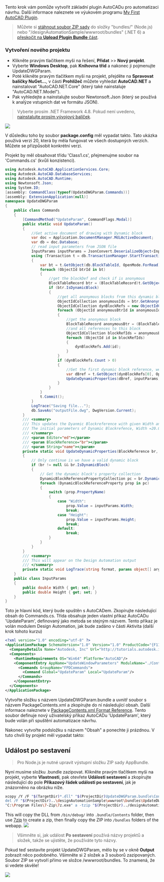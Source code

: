 Tento krok vám pomůže vytvořit základní plugin AutoCADu pro automatizaci návrhu. Další informace naleznete ve výukovém programu [My First AutoCAD Plugin](https://knowledge.autodesk.com/support/autocad/learn-explore/caas/simplecontent/content/my-first-autocad-plug-overview.html).

> Můžete si [stáhnout soubor ZIP sady](https://github.com/autodesk-platform-services/aps-design-automation-dotnet/blob/master/designAutomationSample/wwwroot/bundles/UpdateDWGParam.zip) do složky "bundles/" (Node.js) nebo "/designAutomationSample/wwwroot/bundles" (.NET 6) a [přeskočit na **Upload Plugin Bundle** část](#upload-plugin-bundle).

### Vytvoření nového projektu

- Klikněte pravým tlačítkem myši na řešení, **Přidat** >> **Nový projekt**.
- Vyberte **Windows Desktop**, pak **Knihovna tříd** a nakonec ji pojmenujte UpdateDWGParam.
- Poté klikněte pravým tlačítkem myši na projekt, přejděte na **Spravovat balíčky NuGet...**, v části **Prohlížeč** můžete vyhledat **AutoCAD.NET** a nainstalovat "AutoCAD.NET.Core" (který také nainstaluje "AutoCAD.NET.Model").
- Pak vyhledejte a nainstalujte soubor Newtonsoft.Json (který se používá k analýze vstupních dat ve formátu JSON).

> Vyberte prosím .NET Framework 4.8. Pokud není uvedeno, [nainstalujte prosím vývojový balíček](https://dotnet.microsoft.com/download/dotnet-framework/net48).

![](../_images/_autocad/new_project.gif)

V důsledku toho by soubor **package.config** měl vypadat takto. Tato ukázka používá verzi 20, která by měla fungovat ve všech dostupných verzích. Můžete se přizpůsobit konkrétní verzi.

Projekt by měl obsahovat třídu 'Class1.cs', přejmenujme soubor na 'Commands.cs' (kvůli konzistenci).

```cs title=Commands.cs
using Autodesk.AutoCAD.ApplicationServices.Core;
using Autodesk.AutoCAD.DatabaseServices;
using Autodesk.AutoCAD.Runtime;
using Newtonsoft.Json;
using System.IO;
[assembly: CommandClass(typeof(UpdateDWGParam.Commands))]
[assembly: ExtensionApplication(null)]
namespace UpdateDWGParam
{
    public class Commands
    {
        [CommandMethod("UpdateParam", CommandFlags.Modal)]
        public static void UpdateParam()
        {
            //Get active document of drawing with Dynamic block
            var doc = Application.DocumentManager.MdiActiveDocument;
            var db = doc.Database;
            // read input parameters from JSON file
            InputParams inputParams = JsonConvert.DeserializeObject<InputParams>(File.ReadAllText("params.json"));
            using (Transaction t = db.TransactionManager.StartTransaction())
            {
                var bt = t.GetObject(db.BlockTableId, OpenMode.ForRead) as BlockTable;
                foreach (ObjectId btrId in bt)
                {
                    //get the blockDef and check if is anonymous
                    BlockTableRecord btr = (BlockTableRecord)t.GetObject(btrId, OpenMode.ForRead);
                    if (btr.IsDynamicBlock)
                    {
                        //get all anonymous blocks from this dynamic block
                        ObjectIdCollection anonymousIds = btr.GetAnonymousBlockIds();
                        ObjectIdCollection dynBlockRefs = new ObjectIdCollection();
                        foreach (ObjectId anonymousBtrId in anonymousIds)
                        {
                            //get the anonymous block
                            BlockTableRecord anonymousBtr = (BlockTableRecord)t.GetObject(anonymousBtrId, OpenMode.ForRead);
                            //and all references to this block
                            ObjectIdCollection blockRefIds = anonymousBtr.GetBlockReferenceIds(true, true);
                            foreach (ObjectId id in blockRefIds)
                            {
                                dynBlockRefs.Add(id);
                            }
                        }
                        if (dynBlockRefs.Count > 0)
                        {
                            //Get the first dynamic block reference, we have only one Dyanmic Block reference in Drawing
                            var dBref = t.GetObject(dynBlockRefs[0], OpenMode.ForWrite) as BlockReference;
                            UpdateDynamicProperties(dBref, inputParams);
                        }
                    }
                }
                t.Commit();
            }
            LogTrace("Saving file...");
            db.SaveAs("outputFile.dwg", DwgVersion.Current);
        }
        /// <summary>
        /// This updates the Dyanmic Blockreference with given Width and Height
        /// The initial parameters of Dynamic Blockrefence, Width =20.00 and Height =40.00
        /// </summary>
        /// <param Editor="ed"></param>
        /// <param BlockReference="br"></param>
        /// <param String="name"></param>
        private static void UpdateDynamicProperties(BlockReference br, InputParams inputParams)
        {
            // Only continue is we have a valid dynamic block
            if (br != null && br.IsDynamicBlock)
            {
                // Get the dynamic block's property collection
                DynamicBlockReferencePropertyCollection pc = br.DynamicBlockReferencePropertyCollection;
                foreach (DynamicBlockReferenceProperty prop in pc)
                {
                    switch (prop.PropertyName)
                    {
                        case "Width":
                            prop.Value = inputParams.Width;
                            break;
                        case "Height":
                            prop.Value = inputParams.Height;
                            break;
                        default:
                            break;
                    }
                }
            }
        }
        /// <summary>
        /// This will appear on the Design Automation output
        /// </summary>
        private static void LogTrace(string format, params object[] args) { Application.DocumentManager.MdiActiveDocument.Editor.WriteMessage(format, args); }
    }
    public class InputParams
    {
        public double Width { get; set; }
        public double Height { get; set; }
    }
}
```

Toto je hlavní kód, který bude spuštěn s AutoCADem. Zkopírujte následující obsah do Commands.cs. Třída obsahuje jeden vlastní příkaz AutoCADu 'UpdateParam', definovaný jako metoda se stejným názvem. Tento příkaz je volán modulem Design Automation, jak bude zadáno v části Aktivita (další krok tohoto kurzu)

```xml title=PackageContents.xml
<?xml version="1.0" encoding="utf-8" ?>
<ApplicationPackage SchemaVersion="1.0" Version="1.0" ProductCode="{F11EA57A-1E7E-4B6D-8E81-986B071E3E07}" Name="AutoCADDesignAutomation" Description="Sample Plugin for AutoCAD" Author="tutorials.autodesk.io>">
  <CompanyDetails Name="Autodesk, Inc" Url="http://tutorials.autodesk.io" Email="forge.help@autodesk.com"/>
  <Components>
    <RuntimeRequirements OS="Win64" Platform="AutoCAD"/>
    <ComponentEntry AppName="UpdateWindowParameters" ModuleName="./Contents/UpdateDWGParam.dll" AppDescription="AutoCAD .NET App to update parameters of Dynamic blockreference in AutoCAD Drawing" LoadOnCommandInvocation="True" LoadOnAutoCADStartup="True">
      <Commands GroupName="FPDCommands">
        <Command Global="UpdateParam" Local="UpdateParam"/>
      </Commands>
    </ComponentEntry>
  </Components>
</ApplicationPackage>
```

Vytvořte složku s názvem UpdateDWGParam.bundle a uvnitř soubor s názvem PackageContents.xml a zkopírujte do ní následující obsah. Další informace naleznete v [PackageContents.xml Format Reference](https://help.autodesk.com/view/ACD/2023/ENU/?guid=GUID-BC76355D-682B-46ED-B9B7-66C95EEF2BD0). Tento soubor definuje nový uživatelský příkaz AutoCADu 'UpdateParam', který bude volán při spuštění automatizace návrhu.

Nakonec vytvořte podsložku s názvem "Obsah" a ponechte ji prázdnou. V tuto chvíli by projekt měl vypadat takto:

## Událost po sestavení

> Pro Node.js je nutné upravit výstupní složku ZIP sady AppBundle.

Nyní musíme složku .bundle zazipovat. Klikněte pravým tlačítkem myši na projekt, vyberte **Vlastnosti**, pak otevřete **Události sestavení** a zkopírujte následující do pole **Příkazový řádek události po sestavení**, jak je znázorněno na obrázku níže.

```bash
xcopy /Y /F "$(TargetDir)*.dll" "$(ProjectDir)UpdateDWGParam.bundle\Contents\"
del /F "$(ProjectDir)..\designAutomationSample\wwwroot\bundles\UpdateDWGParam.zip"
"C:\Program Files\7-Zip\7z.exe" a -tzip "$(ProjectDir)../designAutomationSample/wwwroot/bundles/UpdateDWGParam.zip" "$(ProjectDir)UpdateDWGParam.bundle\" -xr0!*.pdb
```

This will copy the DLL from `/bin/debug/` into `.bundle/Contents` folder, then use [7zip](https://www.7-zip.org/) to create a zip, then finally copy the ZIP into `/bundles` folders of the webapp.
![](../_images/_autocad/post_build.png)

> Všimněte si, jak událost **Po sestavení** používá názvy projektů a složek, takže se ujistěte, že používáte tyto názvy.

Pokud teď sestavíte projekt UpdateDWGParam, mělo by se v okně **Output** zobrazit něco podobného. Všimněte si 2 složek a 3 souborů zazipovaných. Soubor ZIP se vytvoří přímo ve složce /wwwroot/bundles. To znamená, že si vedete skvěle!

![](../_images/_autocad/build_output.png)
